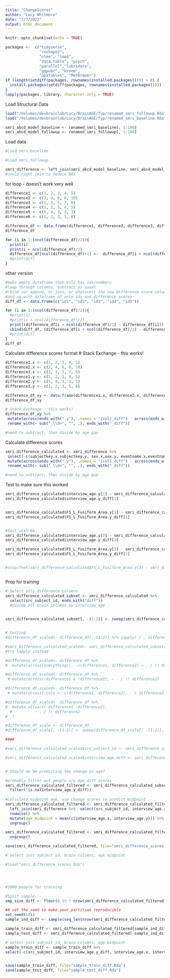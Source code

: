 ```yaml
---
title: "ChangeScores"
author: "Lucy Whitmore"
date: "7/7/2022"
output: html_document
---
```


```r
knitr::opts_chunk$set(echo = TRUE)

packages <-  c("tidyverse",
               "reshape2",
               "nlme", "lme4",
               "data.table", "psych",
               "parallel","lubridate",
               "ggpubr", "broom", 
               "apaTables", "MetBrewer")
if (length(setdiff(packages, rownames(installed.packages()))) > 0) {
  install.packages(setdiff(packages, rownames(installed.packages())))  
}
lapply(packages, library, character.only = TRUE)
```

Load Structural Data
```r
load("/Volumes/devbrainlab/Lucy/BrainAGE/fyp/renamed_smri_followup.Rda")
load("/Volumes/devbrainlab/Lucy/BrainAGE/fyp/renamed_smri_baseline.Rda")

smri_abcd_model_baseline <- renamed_smri_baseline[, 1:180] 
smri_abcd_model_followup <- renamed_smri_followup[, 1:180] 

```

Load data
```r
#Load smri_baseline

#Load smri_followup

smri_difference <- left_join(smri_abcd_model_baseline, smri_abcd_model_followup, by ="src_subject_id")
#could right join to reduce NAs 

```


for loop - doesn't work very well
```r
difference1 <- c(1, 2, 3, 4, 5)
difference2 <- c(2, 4, 6, 8, 10)
difference3 <- c(1, 3, 5, 7, 9)
difference4 <- c(1, 2, 3, 4, 5)
difference5 <- c(5, 4, 3, 2, 1)
difference6 <- c(1, 2, 3, 5, 8)

difference_df <- data.frame(difference1, difference2, difference3, difference4, difference5, difference6)
difference_df

for (i in 1:(ncol(difference_df)/2)){
  print(i)
  print(i + ncol(difference_df)/2)
  difference_df[ncol(difference_df)+1] <-  difference_df[i + ncol(difference_df)/2] - difference_df[i]
  #print(dif)
}
```

other version
```r
#make empty dataframe that only has ids/numbers
#loop through columns, subtract as usual
#rbind (or append, or join, or whatever) the new difference score column onto the new data frame
#end up with dataframe of only ids and difference scores
diff_df <- data.frame(c("id1", "id2", "id3", "id4", "id5"))

for (i in 1:(ncol(difference_df)/2)){
  #print(i)
  #print(i + ncol(difference_df)/2)
  print((difference_df[i + ncol(difference_df)/2] - difference_df[i]))
  cbind(diff_df, (difference_df[i + ncol(difference_df)/2] - difference_df[i]))  
  #print(dif)
}
diff_df
```

Calculate difference scores format
# Stack Exchange - this works!
```r

difference1.x <- c(1, 2, 3, 4, 5)
difference2.x <- c(2, 4, 6, 8, 10)
difference3.x <- c(1, 3, 5, 7, 9)
difference1.y <- c(1, 2, 3, 4, 5)
difference2.y <- c(5, 4, 3, 2, 1)
difference3.y <- c(1, 2, 3, 5, 8)

difference_df_xy <- data.frame(difference1.x, difference2.x, difference3.x, difference1.y, difference2.y, difference3.y)
difference_df_xy

# Stack Exchange - this works!
difference_df_xy %>%
 mutate(across(ends_with(".y"), .names = "{col}_diff") - across(ends_with(".x"))) %>%
 rename_with(~ sub("_\\d+", "", .), ends_with("_diff"))

#need to subtract, then divide by age gap
```

Calculate difference scores
```r
smri_difference_calculated <- smri_difference %>%
 select(-c(subjectkey.x,subjectkey.y, sex.x,sex.y, eventname.x,eventname.y)) %>% 
 mutate(across(ends_with(".y"), .names = "{col}_diff") - across(ends_with(".x"))) %>%
 rename_with(~ sub("_\\d+", "", .), ends_with("_diff"))

#need to subtract, then divide by age gap
```

Test to make sure this worked
```r
smri_difference_calculated$interview_age.y[1] - smri_difference_calculated$interview_age.x[1]
smri_difference_calculated$interview_age.y_diff[1]


smri_difference_calculated$FS_L_Fusiform_Area.y[1] - smri_difference_calculated$FS_L_Fusiform_Area.x[1]
smri_difference_calculated$FS_L_Fusiform_Area.y_diff[1]


#test with NA
smri_difference_calculated$interview_age.y[3] - smri_difference_calculated$interview_age.x[3]
smri_difference_calculated$interview_age.y_diff[3]

smri_difference_calculated$FS_L_Fusiform_Area.y[3] - smri_difference_calculated$FS_L_Fusiform_Area.x[3]
smri_difference_calculated$FS_L_Fusiform_Area.y_diff[3]


#stopifnot(smri_difference_calculated$FS_L_Fusiform_Area.y[3] - smri_difference_calculated$FS_L_Fusiform_Area.x[3] == smri_difference_calculated$FS_L_Fusiform_Area.y_diff[3])



```

Prep for training
```r
# Select only difference columns
smri_difference_calculated_subset <- smri_difference_calculated %>% 
  select(src_subject_id, ends_with("diff")) 
  #divide all brain columns by interview age
  

smri_difference_calculated_subset[, -(1:2)] <- sweep(smri_difference_calculated_subset[, -(1:2)], 1, smri_difference_calculated_subset[, 2], "/")


# testing
#difference_df_scaled<- difference_df[,-(1:2)] %>% sapply(`/`, difference_df[,2]) 

#smri_difference_calculated_scaled<- smri_difference_calculated_subset[,-(1:2)] %>% sapply(`/`, smri_difference_calculated_subset[,2]) 
#try lapply instead

#difference_df_scaled<- difference_df %>%  
#  mutate(across(everything(), -c(difference1, difference2) ~ . / !! difference2))

#difference_df_scaled<- difference_df %>% 
 # mutate(across(!difference1 & !difference2), ~ . / !! difference2)

#difference_df_scaled<- difference_df %>% 
 # mutate(across(.cols = -c(difference1, difference2), . / difference2(., na.rm = FALSE)))

#difference_df_scaled<- difference_df %>%
#  mutate_at(vars(-difference1 -difference2),
  #          ~ . / !! difference2
#  )

#difference_df_scale <- difference_df
#difference_df_scale[, -(1:2)] <- sweep(difference_df_scale[, -(1:2)], 1, difference_df_scale[, 2], "/")

####

#smri_difference_calculated_scaled$src_subject_id <- smri_difference_calculated_subset$src_subject_id

#smri_difference_calculated_scaled$interview_age_diff <- smri_difference_calculated_subset$interview_age.y_diff


# Should we be predicting the change in age?

#probably filter out people w/o age_diff scores
smri_difference_calculated_filtered <- smri_difference_calculated_subset %>% 
  filter(!is.na(interview_age.y_diff))
  
#calculate midpoint age, use change scores to predict midpoint
smri_difference_calculated_filtered <- smri_difference_calculated_filtered %>% 
  left_join(smri_difference %>%  select(src_subject_id, interview_age.x, interview_age.y)) %>% 
  rowwise() %>% 
  mutate(age_midpoint = mean(c(interview_age.x, interview_age.y))) %>% 
  ungroup()

smri_difference_calculated_filtered <- smri_difference_calculated_filtered %>% 
  ungroup()

save(smri_difference_calculated_filtered, file="smri_difference_scores.Rda")

# select just subject_id, brain columns, age midpoint

#load("smri_difference_scores.Rda")




#1000 people for training

#Split sample
smp_size_diff <- floor(0.13 * nrow(smri_difference_calculated_filtered)) #training sample of 1000 participants 

## set the seed to make your partition reproducible
set.seed(123)
sample_ind_diff <- sample(seq_len(nrow(smri_difference_calculated_filtered)), size = smp_size_diff)

sample_train_diff <- smri_difference_calculated_filtered[sample_ind_diff, ]
sample_test_diff <- smri_difference_calculated_filtered[-sample_ind_diff, ]

# select just subject_id, brain columns, age midpoint
sample_train_diff <- sample_train_diff %>% 
select(-c(src_subject_id, interview_age.y_diff, interview_age.x, interview_age.y))


save(sample_train_diff, file="sample_train_diff.Rda")
save(sample_test_diff, file="sample_test_diff.Rda")



```
